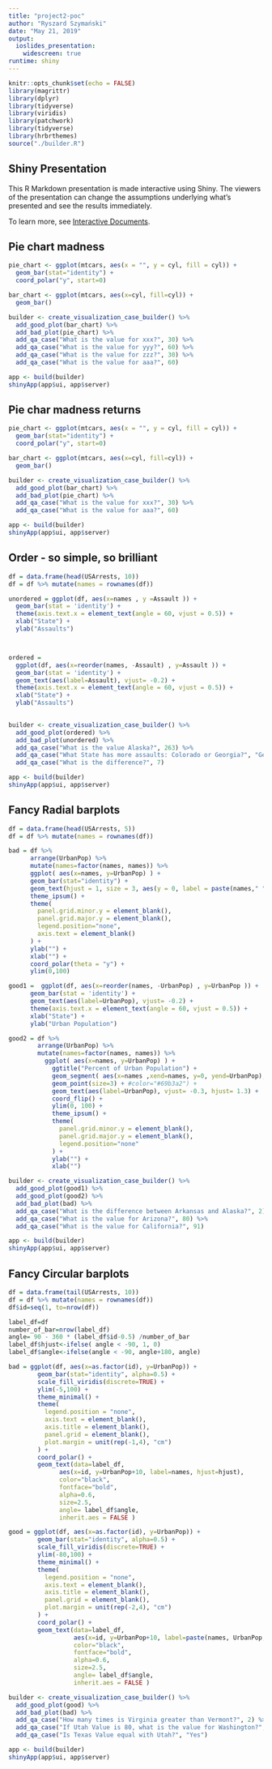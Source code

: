 ```yaml
---
title: "project2-poc"
author: "Ryszard Szymański"
date: "May 21, 2019"
output:
  ioslides_presentation:
    widescreen: true
runtime: shiny
---
```


```r
knitr::opts_chunk$set(echo = FALSE)
library(magrittr)
library(dplyr)
library(tidyverse)
library(viridis)
library(patchwork)
library(tidyverse)
library(hrbrthemes)
source("./builder.R")
```

## Shiny Presentation

This R Markdown presentation is made interactive using Shiny. The viewers of the presentation can change the assumptions underlying what's presented and see the results immediately. 

To learn more, see [Interactive Documents](http://rmarkdown.rstudio.com/authoring_shiny.html).

## Pie chart madness

```r
pie_chart <- ggplot(mtcars, aes(x = "", y = cyl, fill = cyl)) +
  geom_bar(stat="identity") +
  coord_polar("y", start=0)

bar_chart <- ggplot(mtcars, aes(x=cyl, fill=cyl)) +
  geom_bar()

builder <- create_visualization_case_builder() %>% 
  add_good_plot(bar_chart) %>% 
  add_bad_plot(pie_chart) %>% 
  add_qa_case("What is the value for xxx?", 30) %>% 
  add_qa_case("What is the value for yyy?", 60) %>% 
  add_qa_case("What is the value for zzz?", 30) %>% 
  add_qa_case("What is the value for aaa?", 60)

app <- build(builder)
shinyApp(app$ui, app$server)
```

## Pie char madness returns

```r
pie_chart <- ggplot(mtcars, aes(x = "", y = cyl, fill = cyl)) +
  geom_bar(stat="identity") +
  coord_polar("y", start=0)

bar_chart <- ggplot(mtcars, aes(x=cyl, fill=cyl)) +
  geom_bar()

builder <- create_visualization_case_builder() %>% 
  add_good_plot(bar_chart) %>% 
  add_bad_plot(pie_chart) %>% 
  add_qa_case("What is the value for xxx?", 30) %>% 
  add_qa_case("What is the value for aaa?", 60)

app <- build(builder)
shinyApp(app$ui, app$server)
```

## Order - so simple, so brilliant

```r
df = data.frame(head(USArrests, 10))
df = df %>% mutate(names = rownames(df))

unordered = ggplot(df, aes(x=names , y =Assault )) +
  geom_bar(stat = 'identity') +
  theme(axis.text.x = element_text(angle = 60, vjust = 0.5)) +
  xlab("State") +
  ylab("Assaults")



ordered =  
  ggplot(df, aes(x=reorder(names, -Assault) , y=Assault )) +
  geom_bar(stat = 'identity') +
  geom_text(aes(label=Assault), vjust= -0.2) +
  theme(axis.text.x = element_text(angle = 60, vjust = 0.5)) +
  xlab("State") +
  ylab("Assaults") 
  

builder <- create_visualization_case_builder() %>% 
  add_good_plot(ordered) %>% 
  add_bad_plot(unordered) %>% 
  add_qa_case("What is the value Alaska?", 263) %>% 
  add_qa_case("What State has more assaults: Colorado or Georgia?", "Georgia") %>% 
  add_qa_case("What is the difference?", 7)

app <- build(builder)
shinyApp(app$ui, app$server)
```

## Fancy Radial barplots

```r


df = data.frame(head(USArrests, 5))
df = df %>% mutate(names = rownames(df))

bad = df %>%
      arrange(UrbanPop) %>%
      mutate(names=factor(names, names)) %>%
      ggplot( aes(x=names, y=UrbanPop) ) +
      geom_bar(stat="identity") +
      geom_text(hjust = 1, size = 3, aes(y = 0, label = paste(names," "))) +
      theme_ipsum() +
      theme(
        panel.grid.minor.y = element_blank(),
        panel.grid.major.y = element_blank(),
        legend.position="none",
        axis.text = element_blank()
      ) +
      ylab("") +
      xlab("") +
      coord_polar(theta = "y") +
      ylim(0,100) 

good1 =  ggplot(df, aes(x=reorder(names, -UrbanPop) , y=UrbanPop )) +
      geom_bar(stat = 'identity') +
      geom_text(aes(label=UrbanPop), vjust= -0.2) +
      theme(axis.text.x = element_text(angle = 60, vjust = 0.5)) +
      xlab("State") +
      ylab("Urban Population")

good2 = df %>%
        arrange(UrbanPop) %>%
        mutate(names=factor(names, names)) %>%
          ggplot( aes(x=names, y=UrbanPop) ) +
            ggtitle("Percent of Urban Population") +
            geom_segment( aes(x=names ,xend=names, y=0, yend=UrbanPop), color="grey") +
            geom_point(size=3) + #color="#69b3a2") +
            geom_text(aes(label=UrbanPop), vjust= -0.3, hjust= 1.3) +
            coord_flip() +
            ylim(0, 100) +
            theme_ipsum() +
            theme(
              panel.grid.minor.y = element_blank(),
              panel.grid.major.y = element_blank(),
              legend.position="none"
            ) +
            ylab("") +
            xlab("") 

builder <- create_visualization_case_builder() %>% 
  add_good_plot(good1) %>% 
  add_good_plot(good2) %>% 
  add_bad_plot(bad) %>% 
  add_qa_case("What is the difference between Arkansas and Alaska?", 2) %>% 
  add_qa_case("What is the value for Arizona?", 80) %>% 
  add_qa_case("What is the value for California?", 91)

app <- build(builder)
shinyApp(app$ui, app$server)
```


## Fancy Circular barplots

```r


df = data.frame(tail(USArrests, 10))
df = df %>% mutate(names = rownames(df))
df$id=seq(1, to=nrow(df))

label_df=df
number_of_bar=nrow(label_df)
angle= 90 - 360 * (label_df$id-0.5) /number_of_bar     
label_df$hjust<-ifelse( angle < -90, 1, 0)
label_df$angle<-ifelse(angle < -90, angle+180, angle)

bad = ggplot(df, aes(x=as.factor(id), y=UrbanPop)) +  
        geom_bar(stat="identity", alpha=0.5) +
        scale_fill_viridis(discrete=TRUE) +
        ylim(-5,100) +
        theme_minimal() +
        theme(
          legend.position = "none",
          axis.text = element_blank(),
          axis.title = element_blank(),
          panel.grid = element_blank(),
          plot.margin = unit(rep(-1,4), "cm") 
        ) +
        coord_polar() + 
        geom_text(data=label_df, 
              aes(x=id, y=UrbanPop+10, label=names, hjust=hjust),
              color="black", 
              fontface="bold",
              alpha=0.6, 
              size=2.5,
              angle= label_df$angle, 
              inherit.aes = FALSE ) 

good = ggplot(df, aes(x=as.factor(id), y=UrbanPop)) +  
        geom_bar(stat="identity", alpha=0.5) +
        scale_fill_viridis(discrete=TRUE) +
        ylim(-80,100) +
        theme_minimal() +
        theme(
          legend.position = "none",
          axis.text = element_blank(),
          axis.title = element_blank(),
          panel.grid = element_blank(),
          plot.margin = unit(rep(-2,4), "cm") 
        ) +
        coord_polar() + 
        geom_text(data=label_df, 
                  aes(x=id, y=UrbanPop+10, label=paste(names, UrbanPop, sep=" "), hjust=hjust),
                  color="black", 
                  fontface="bold",
                  alpha=0.6, 
                  size=2.5,
                  angle= label_df$angle, 
                  inherit.aes = FALSE ) 

builder <- create_visualization_case_builder() %>% 
  add_good_plot(good) %>% 
  add_bad_plot(bad) %>% 
  add_qa_case("How many times is Virginia greater than Vermont?", 2) %>% 
  add_qa_case("If Utah Value is 80, what is the value for Washington?", 73) %>% 
  add_qa_case("Is Texas Value equal with Utah?", "Yes")

app <- build(builder)
shinyApp(app$ui, app$server)
```